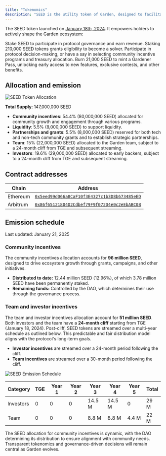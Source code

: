 ```yaml
---
title: "Tokenomics"
description: "SEED is the utility token of Garden, designed to facilitate participation in the Garden protocol"
---
```


The SEED token launched on [January 18th, 2024](https://etherscan.io/tx/0x02446e6d65cef97f2a172382179c035bf5cd5738dfc1ba3c01c7f8a8439ec00d). It empowers holders to actively shape the Garden ecosystem:

<CardGroup>
  <Card title="Staking" icon="seedling" href="/home/fundamentals/core-concepts/stakers">
    Stake SEED to participate in protocol governance and earn revenue.
  </Card>
  <Card title="Solving" icon="magnifying-glass" href="/home/fundamentals/core-concepts/solvers">
    Staking 210,000 SEED tokens grants eligibility to become a solver.
  </Card>
  <Card title="Governance" icon="check-to-slot" href="/home/governance">
    Participate in protocol decision-making, or have a say in selecting community incentive programs and treasury allocation.
  </Card>
  <Card title="Gardener Pass" icon="card-spade" href="/home/governance/gardener-pass">
    Burn 21,000 SEED to mint a Gardener Pass, unlocking early access to new features, exclusive contests, and other benefits.
  </Card>
</CardGroup>

## Allocation and emission

<Frame>
  <img src="/images/token_allocations.png" alt="SEED Token Allocation" />
</Frame>

**Total Supply**: 147,000,000 SEED

- **Community incentives**: 54.4% (80,000,000 SEED) allocated for community growth and engagement through various programs.
- **Liquidity**: 5.5% (8,000,000 SEED) to support liquidity.
- **Partnerships and grants**: 5.5% (8,000,000 SEED) reserved for both tech and non-tech community grants and to establish strategic partnerships.
- **Team**: 15% (22,000,000 SEED) allocated to the Garden team, subject to a 24-month cliff from TGE and subsequent streaming.
- **Investors**: 19.6% (29,000,000 SEED) allocated to early backers, subject to a 24-month cliff from TGE and subsequent streaming.

## Contract addresses

| Chain    | Address                                                                                                                 |
| -------- | ----------------------------------------------------------------------------------------------------------------------- |
| Ethereum | [`0x5eed99d066a8CaF10f3E4327c1b3D8b673485eED`](https://etherscan.io/address/0x5eed99d066a8CaF10f3E4327c1b3D8b673485eED) |
| Arbitrum | [`0x86f65121804D2Cdbef79F9f072D4e0c2eEbABC08`](https://arbiscan.io/address/0x86f65121804D2Cdbef79F9f072D4e0c2eEbABC08)  |

## Emission schedule

Last updated: January 21, 2025

### Community incentives

The community incentives allocation accounts for **96 million SEED**, designed to drive ecosystem growth through grants, campaigns, and other initiatives.

- **Distributed to date:** 12.44 million SEED (12.96%), of which 3.78 million SEED have been permanently staked.
- **Remaining funds:** Controlled by the DAO, which determines their use through the governance process.

### Team and investor incentives

The team and investor incentives allocation account for **51 million SEED**. Both investors and the team have a **24-month cliff** starting from TGE (January 18, 2024). Post-cliff, SEED tokens are streamed over a multi-year schedule as outlined below. This predictable and fair distribution model aligns with the protocol's long-term goals.

- **Investor incentives** are streamed over a 24-month period following the cliff.
- **Team incentives** are streamed over a 30-month period following the cliff.

<Frame>
  <img src="/images/emission.png" alt="SEED Emission Schedule" />
</Frame>

| Category  | TGE | Year 1 | Year 2 | Year 3 | Year 4 | Year 5 | Total |
| --------- | --- | ------ | ------ | ------ | ------ | ------ | ----- |
| Investors | 0   | 0      | 0      | 14.5 M | 14.5 M | 0      | 29 M  |
| Team      | 0   | 0      | 0      | 8.8 M  | 8.8 M  | 4.4 M  | 22 M  |

<Note>
    The SEED allocation for community incentives is dynamic, with the DAO determining its distribution to ensure alignment with community needs. Transparent tokenomics and governance-driven decisions will remain central as Garden evolves.
</Note>
